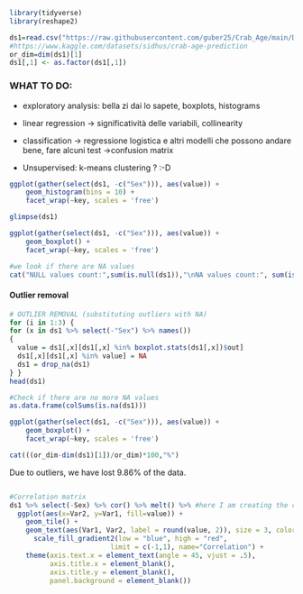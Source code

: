 ```{r}
library(tidyverse)
library(reshape2)
```

```{r}
ds1=read.csv("https://raw.githubusercontent.com/guber25/Crab_Age/main/Dataset/Crab_age.csv")
#https://www.kaggle.com/datasets/sidhus/crab-age-prediction
or_dim=dim(ds1)[1]
ds1[,1] <- as.factor(ds1[,1])
```

### WHAT TO DO:

-   exploratory analysis: bella zi dai lo sapete, boxplots, histograms

-   linear regression -\> significatività delle variabili, collinearity

-   classification -\> regressione logistica e altri modelli che possono andare bene, fare alcuni test -\>confusion matrix

-   Unsupervised: k-means clustering ? :-D

```{r}
ggplot(gather(select(ds1, -c("Sex"))), aes(value)) + 
    geom_histogram(bins = 10) + 
    facet_wrap(~key, scales = 'free') 
```

```{r}
glimpse(ds1)
```

```{r}
ggplot(gather(select(ds1, -c("Sex"))), aes(value)) + 
    geom_boxplot() + 
    facet_wrap(~key, scales = 'free')
```

```{r}
#we look if there are NA values
cat("NULL values count:",sum(is.null(ds1)),"\nNA values count:", sum(is.na(ds1)))
```

#### Outlier removal

```{r}
# OUTLIER REMOVAL (substituting outliers with NA)
for (i in 1:3) {
for (x in ds1 %>% select(-"Sex") %>% names())
{
  value = ds1[,x][ds1[,x] %in% boxplot.stats(ds1[,x])$out]
  ds1[,x][ds1[,x] %in% value] = NA
  ds1 = drop_na(ds1)
} }
head(ds1)
```

```{r}
#Check if there are no more NA values
as.data.frame(colSums(is.na(ds1)))
```

```{r}
ggplot(gather(select(ds1, -c("Sex"))), aes(value)) + 
    geom_boxplot() + 
    facet_wrap(~key, scales = 'free')
```

```{r}
cat(((or_dim-dim(ds1)[1])/or_dim)*100,"%")
```

Due to outliers, we have lost 9.86% of the data.

```{r}

```

```{r}
#Correlation matrix
ds1 %>% select(-Sex) %>% cor() %>% melt() %>% #here I am creating the correlation matrix between each other variable (excluding Sex) and "melting" it to creating a data frame which will be used to then create the ggplot 
  ggplot(aes(x=Var2, y=Var1, fill=value)) + 
    geom_tile() +
    geom_text(aes(Var1, Var2, label = round(value, 2)), size = 3, color="white") +
      scale_fill_gradient2(low = "blue", high = "red",
                         limit = c(-1,1), name="Correlation") +
    theme(axis.text.x = element_text(angle = 45, vjust = .5), 
          axis.title.x = element_blank(),
          axis.title.y = element_blank(),
          panel.background = element_blank())
```
